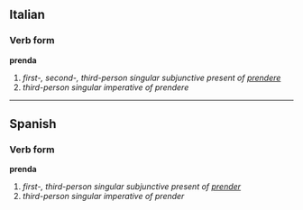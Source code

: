 ==Italian==
===Verb form===
'''prenda'''

# ''first-, second-, third-person singular subjunctive present of [[prendere]]''
# ''third-person singular imperative of prendere''

----

==Spanish==
===Verb form===
'''prenda'''

# ''first-, third-person singular subjunctive present of [[prender]]''
# ''third-person singular imperative of prender''